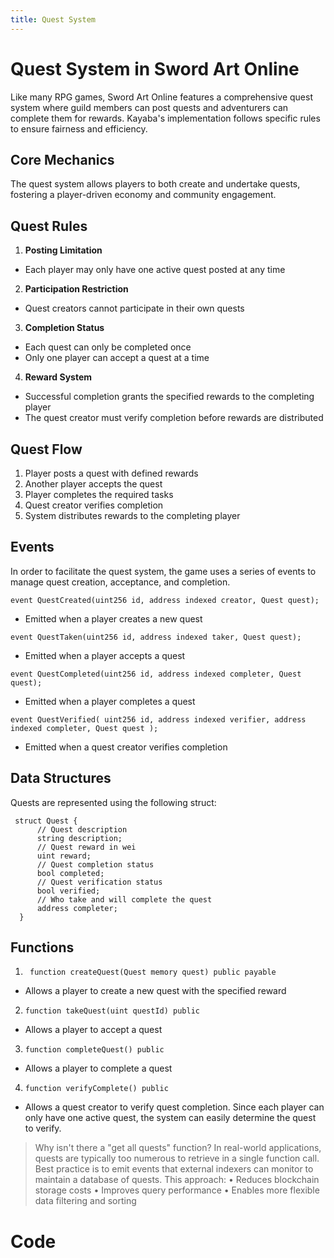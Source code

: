 ```yaml
---
title: Quest System
---
```


# Quest System in Sword Art Online

Like many RPG games, Sword Art Online features a comprehensive quest system where guild members can post quests and adventurers can complete them for rewards. Kayaba's implementation follows specific rules to ensure fairness and efficiency.

## Core Mechanics

The quest system allows players to both create and undertake quests, fostering a player-driven economy and community engagement.

## Quest Rules

1. **Posting Limitation**
- Each player may only have one active quest posted at any time

2. **Participation Restriction**
- Quest creators cannot participate in their own quests

3. **Completion Status**
- Each quest can only be completed once
- Only one player can accept a quest at a time

4. **Reward System**
- Successful completion grants the specified rewards to the completing player
- The quest creator must verify completion before rewards are distributed

## Quest Flow

1. Player posts a quest with defined rewards
2. Another player accepts the quest
3. Player completes the required tasks
4. Quest creator verifies completion
5. System distributes rewards to the completing player


## Events

In order to facilitate the quest system, the game uses a series of events to manage quest creation, acceptance, and completion.

`event QuestCreated(uint256 id, address indexed creator, Quest quest);`
- Emitted when a player creates a new quest

`event QuestTaken(uint256 id, address indexed taker, Quest quest);`
- Emitted when a player accepts a quest

`event QuestCompleted(uint256 id, address indexed completer, Quest quest);`
- Emitted when a player completes a quest

`event QuestVerified(
uint256 id,
address indexed verifier,
address indexed completer,
Quest quest
);`
- Emitted when a quest creator verifies completion

## Data Structures
Quests are represented using the following struct:

```solidity
 struct Quest {
      // Quest description
      string description;
      // Quest reward in wei
      uint reward;
      // Quest completion status
      bool completed;
      // Quest verification status
      bool verified;
      // Who take and will complete the quest
      address completer;
  }
```

## Functions

1. ` function createQuest(Quest memory quest) public payable`
 - Allows a player to create a new quest with the specified reward
2. `function takeQuest(uint questId) public`
 - Allows a player to accept a quest
3. `function completeQuest() public`
  - Allows a player to complete a quest
4. `function verifyComplete() public`
  - Allows a quest creator to verify quest completion. Since each player can only have one active quest, the system can easily determine the quest to verify.

> Why isn't there a "get all quests" function?
> In real-world applications, quests are typically too numerous to retrieve in a single function call. Best practice is to emit events that external indexers can monitor to maintain a database of quests. This approach:
> • Reduces blockchain storage costs
> • Improves query performance
> • Enables more flexible data filtering and sorting
# Code

<Example />


